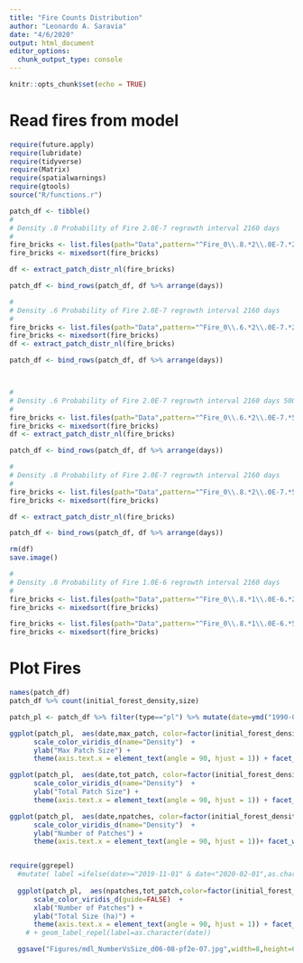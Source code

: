 ```yaml
---
title: "Fire Counts Distribution"
author: "Leonardo A. Saravia"
date: "4/6/2020"
output: html_document
editor_options: 
  chunk_output_type: console
---
```


```r
knitr::opts_chunk$set(echo = TRUE)
```

# Read fires from model
 
```r
require(future.apply)
require(lubridate)
require(tidyverse)
require(Matrix)
require(spatialwarnings)
require(gtools)
source("R/functions.r")

patch_df <- tibble()
#
# Density .8 Probability of Fire 2.0E-7 regrowth interval 2160 days
#
fire_bricks <- list.files(path="Data",pattern="^Fire_0\\.8.*2\\.0E-7.*251\\.txt$")
fire_bricks <- mixedsort(fire_bricks)

df <- extract_patch_distr_nl(fire_bricks)

patch_df <- bind_rows(patch_df, df %>% arrange(days))

#
# Density .6 Probability of Fire 2.0E-7 regrowth interval 2160 days
#
fire_bricks <- list.files(path="Data",pattern="^Fire_0\\.6.*2\\.0E-7.*251\\.txt$")
fire_bricks <- mixedsort(fire_bricks)
df <- extract_patch_distr_nl(fire_bricks)

patch_df <- bind_rows(patch_df, df %>% arrange(days))



#
# Density .6 Probability of Fire 2.0E-7 regrowth interval 2160 days 500 x 500
#
fire_bricks <- list.files(path="Data",pattern="^Fire_0\\.6.*2\\.0E-7.*500\\.txt$")
fire_bricks <- mixedsort(fire_bricks)
df <- extract_patch_distr_nl(fire_bricks)

patch_df <- bind_rows(patch_df, df %>% arrange(days))

#
# Density .8 Probability of Fire 2.0E-7 regrowth interval 2160 days
#
fire_bricks <- list.files(path="Data",pattern="^Fire_0\\.8.*2\\.0E-7.*500\\.txt$")
fire_bricks <- mixedsort(fire_bricks)

df <- extract_patch_distr_nl(fire_bricks)

patch_df <- bind_rows(patch_df, df %>% arrange(days))

rm(df)
save.image()

#
# Density .8 Probability of Fire 1.0E-6 regrowth interval 2160 days
#
fire_bricks <- list.files(path="Data",pattern="^Fire_0\\.8.*1\\.0E-6.*251\\.txt$")
fire_bricks <- mixedsort(fire_bricks)

fire_bricks <- list.files(path="Data",pattern="^Fire_0\\.8.*1\\.0E-6.*500\\.txt$")
fire_bricks <- mixedsort(fire_bricks)

```

# Plot Fires 
 
```r

names(patch_df) 
patch_df %>% count(initial_forest_density,size)

patch_pl <- patch_df %>% filter(type=="pl") %>% mutate(date=ymd("1990-01-01")+days, max_patch=max_patch/size,tot_patch=tot_patch/size) 

ggplot(patch_pl,  aes(date,max_patch, color=factor(initial_forest_density))) + geom_line() + theme_bw() +
      scale_color_viridis_d(name="Density")  + 
      ylab("Max Patch Size") +  
      theme(axis.text.x = element_text(angle = 90, hjust = 1)) + facet_wrap(~size)

ggplot(patch_pl,  aes(date,tot_patch, color=factor(initial_forest_density))) + geom_line() + theme_bw() +
      scale_color_viridis_d(name="Density")  + 
      ylab("Total Patch Size") +  
      theme(axis.text.x = element_text(angle = 90, hjust = 1)) + facet_wrap(~size)

ggplot(patch_pl,  aes(date,npatches, color=factor(initial_forest_density))) + geom_line() + theme_bw() +
      scale_color_viridis_d(name="Density")  + 
      ylab("Number of Patches") +  
      theme(axis.text.x = element_text(angle = 90, hjust = 1))+ facet_wrap(~size)


require(ggrepel)
  #mutate( label =ifelse(date>="2019-11-01" & date<"2020-02-01",as.character(date),"")) %>%
    
  ggplot(patch_pl,  aes(npatches,tot_patch,color=factor(initial_forest_density) ))+ geom_point(alpha=0.6) + theme_bw() +
      scale_color_viridis_d(guide=FALSE)  + 
      xlab("Number of Patches") +  
      ylab("Total Size (ha)") +  
      theme(axis.text.x = element_text(angle = 90, hjust = 1)) + facet_wrap(~size) 
    # + geom_label_repel(label=as.character(date)) 

  ggsave("Figures/mdl_NumberVsSize_d06-08-pf2e-07.jpg",width=8,height=6,units="in",dpi=600)

```
